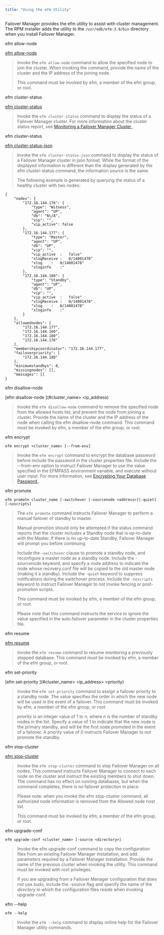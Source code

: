 ```yaml
---
title: "Using the efm Utility"
---
```


<div id="using_efm_utility" class="registered_link"></div>


Failover Manager provides the efm utility to assist with cluster management. The RPM installer adds the utility to the `/usr/edb/efm-3.9/bin` directory when you install Failover Manager.

<div id="efm_allow_node" class="registered_link"></div>

<div class="index">

efm allow-node

</div>

[efm allow-node ](#cluster_name)

> Invoke the `efm allow-node` command to allow the specified node to join the cluster. When invoking the command, provide the name of the cluster and the IP address of the joining node.
> 
> This command must be invoked by efm, a member of the efm group, or root.

<div id="efm_cluster_status" class="registered_link"></div>

<div class="index">

efm cluster-status

</div>

[efm cluster-status ](#cluster_name)

> Invoke the `efm cluster-status` command to display the status of a Failover Manager cluster. For more information about the cluster status report, see [Monitoring a Failover Manager Cluster ](06_monitoring_efm_cluster#monitoring_efm_cluster).

<div id="efm_cluster_status-json" class="registered_link"></div>

<div class="index">

efm cluster-status

</div>

[efm cluster-status-json ](#cluster_name)

> Invoke the `efm cluster-status-json` command to display the status of a Failover Manager cluster in json format. While the format of the displayed information is different than the display generated by the efm cluster-status command, the information source is the same.
> 
> The following example is generated by querying the status of a healthy cluster with two nodes:

``` text
{
    "nodes": {
        "172.16.144.176": {
            "type": "Witness",
            "agent": "UP",
            "db": "N\/A",
            "vip": "",
            "vip_active": false
        },
        "172.16.144.177": {
            "type": "Master",
            "agent": "UP",
            "db": "UP",
            "vip": "",
            "vip_active  :   false"
            "xlogReceive :   0/14001478"
            "xlog    :   0/14001478"
            "xloginfo    :"  
        },
        "172.16.144.180": {
            "type": "Standby",
            "agent": "UP",
            "db": "UP",
            "vip": "",
            "vip_active  :   false"
            "xlogReceive :   0/14001478"
            "xlog    :   0/14001478"
            "xloginfo    :"  
        }
    },
    "allowednodes": [
        "172.16.144.177",
        "172.16.144.160",
        "172.16.144.180",
        "172.16.144.176"
    ],
    "membershipcoordinator": "172.16.144.177",
    "failoverpriority": [
        "172.16.144.180"
    ],
    "minimumstandbys": 0,
    "missingnodes": [],
    "messages": []
}
```

<div id="efm_disallow_node" class="registered_link"></div>

<div class="index">

efm disallow-node

</div>

[efm disallow-node ](#cluster_name> <ip_address)

> Invoke the `efm disallow-node` command to remove the specified node from the allowed hosts list, and prevent the node from joining a cluster. Provide the name of the cluster and the IP address of the node when calling the efm disallow-node command. This command must be invoked by efm, a member of the efm group, or root.

<div id="efm_encrypt" class="registered_link"></div>

<div class="index">

efm encrypt

</div>

`efm encrypt <cluster_name> [--from-env]`

> Invoke the `efm encrypt` command to encrypt the database password before include the password in the cluster properties file. Include the --from-env option to instruct Failover Manager to use the value specified in the EFMPASS environment variable, and execute without user input. For more information, see [Encrypting Your Database Password ](04_configuring_efm/01_cluster_properties/01_encrypting_database_password#encrypting_database_password).

<div id="efm_promote" class="registered_link"></div>

<div class="index">

efm promote

</div>

`efm promote cluster_name [-switchover [-sourcenode <address>][-quiet][-noscripts]`

> The `efm promote` command instructs Failover Manager to perform a manual failover of standby to master.
> 
> Manual promotion should only be attempted if the status command reports that the cluster includes a Standby node that is up-to-date with the Master. If there is no up-to-date Standby, Failover Manager will prompt you before continuing.
> 
> Include the `–switchover` clause to promote a standby node, and reconfigure a master node as a standby node. Include the -sourcenode keyword, and specify a node address to indicate the node whose recovery.conf file will be copied to the old master node (making it a standby). Include the `-quiet` keyword to suppress notifications during the switchover process. Include the `-noscripts` keyword to instruct Failover Manager to not invoke fencing or post-promotion scripts.
> 
> This command must be invoked by efm, a member of the efm group, or root.
> 
> Please note that this command instructs the service to ignore the value specified in the auto.failover parameter in the cluster properties file.

<div id="efm_resume" class="registered_link"></div>

<div class="index">

efm resume

</div>

[efm resume ](#cluster_name)

> Invoke the `efm resume` command to resume monitoring a previously stopped database. This command must be invoked by efm, a member of the efm group, or root.

<div id="efm_set_priority" class="registered_link"></div>

<div class="index">

efm set-priority

</div>

[efm set-priority ](#cluster_name> <ip_address> <priority)

> Invoke the `efm set-priority` command to assign a failover priority to a standby node. The value specifies the order in which the new node will be used in the event of a failover. This command must be invoked by efm, a member of the efm group, or root.
> 
> *priority* is an integer value of 1 to *n*, where *n* is the number of standby nodes in the list. Specify a value of 1 to indicate that the new node is the primary standby, and will be the first node promoted in the event of a failover. A priority value of 0 instructs Failover Manager to not promote the standby.

<div id="efm_stop_cluster" class="registered_link"></div>

<div class="index">

efm stop-cluster

</div>

[efm stop-cluster ](#cluster_name)

> Invoke the `efm stop-cluster` command to stop Failover Manager on all nodes. This command instructs Failover Manager to connect to each node on the cluster and instruct the existing members to shut down. The command has no effect on running databases, but when the command completes, there is no failover protection in place.
> 
> Please note: when you invoke the efm stop-cluster command, all authorized node information is removed from the Allowed node host list.
> 
> This command must be invoked by efm, a member of the efm group, or root.

<div id="efm_upgrade_conf" class="registered_link"></div>

<div class="index">

efm upgrade-conf

</div>

`efm upgrade-conf <cluster_name> [-source <directory>]`

> Invoke the efm upgrade-conf command to copy the configuration files from an existing Failover Manager installation, and add parameters required by a Failover Manager installation. Provide the name of the previous cluster when invoking the utility. This command must be invoked with root privileges.
> 
> If you are upgrading from a Failover Manager configuration that does not use sudo, include the -source flag and specify the name of the *directory* in which the configuration files reside when invoking upgrade-conf.

<div id="efm_help" class="registered_link"></div>

<div class="index">

efm --help

</div>

`efm --help`

> Invoke the `efm --help` command to display online help for the Failover Manager utility commands.
